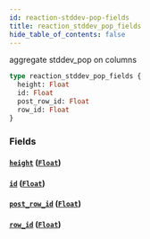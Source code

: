 ```yaml
---
id: reaction-stddev-pop-fields
title: reaction_stddev_pop_fields
hide_table_of_contents: false
---
```


aggregate stddev_pop on columns

```graphql
type reaction_stddev_pop_fields {
  height: Float
  id: Float
  post_row_id: Float
  row_id: Float
}
```

### Fields

#### [`height`](#) ([`Float`](../scalars/float))

#### [`id`](#) ([`Float`](../scalars/float))

#### [`post_row_id`](#) ([`Float`](../scalars/float))

#### [`row_id`](#) ([`Float`](../scalars/float))
